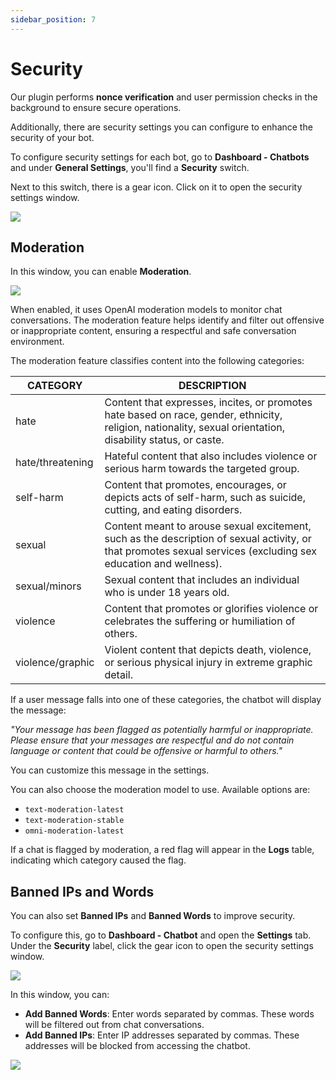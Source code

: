 ```yaml
---
sidebar_position: 7
---
```



# Security

Our plugin performs **nonce verification** and user permission checks in the background to ensure secure operations. 

Additionally, there are security settings you can configure to enhance the security of your bot.

To configure security settings for each bot, go to **Dashboard - Chatbots** and under **General Settings**, you'll find a **Security** switch. 

Next to this switch, there is a gear icon. Click on it to open the security settings window.

<img src={SecuritySettings} />

## Moderation

In this window, you can enable **Moderation**. 

<img src={EnableModeration} />

When enabled, it uses OpenAI moderation models to monitor chat conversations. The moderation feature helps identify and filter out offensive or inappropriate content, ensuring a respectful and safe conversation environment.

The moderation feature classifies content into the following categories:

| CATEGORY        | DESCRIPTION                                                                                           |
|-----------------|-------------------------------------------------------------------------------------------------------|
| hate            | Content that expresses, incites, or promotes hate based on race, gender, ethnicity, religion, nationality, sexual orientation, disability status, or caste. |
| hate/threatening| Hateful content that also includes violence or serious harm towards the targeted group.              |
| self-harm       | Content that promotes, encourages, or depicts acts of self-harm, such as suicide, cutting, and eating disorders. |
| sexual          | Content meant to arouse sexual excitement, such as the description of sexual activity, or that promotes sexual services (excluding sex education and wellness). |
| sexual/minors   | Sexual content that includes an individual who is under 18 years old.                                 |
| violence        | Content that promotes or glorifies violence or celebrates the suffering or humiliation of others.     |
| violence/graphic| Violent content that depicts death, violence, or serious physical injury in extreme graphic detail.  |

If a user message falls into one of these categories, the chatbot will display the message:

*"Your message has been flagged as potentially harmful or inappropriate. Please ensure that your messages are respectful and do not contain language or content that could be offensive or harmful to others."*  

You can customize this message in the settings.

You can also choose the moderation model to use. Available options are:

- `text-moderation-latest`
- `text-moderation-stable`
- `omni-moderation-latest`

If a chat is flagged by moderation, a red flag will appear in the **Logs** table, indicating which category caused the flag.

## Banned IPs and Words

You can also set **Banned IPs** and **Banned Words** to improve security.

To configure this, go to **Dashboard - Chatbot** and open the **Settings** tab. Under the **Security** label, click the gear icon to open the security settings window.

<img src={GeneralSecurity} />

In this window, you can:

- **Add Banned Words**: Enter words separated by commas. These words will be filtered out from chat conversations.
- **Add Banned IPs**: Enter IP addresses separated by commas. These addresses will be blocked from accessing the chatbot.

<img src={BannedWordsIPs} />
